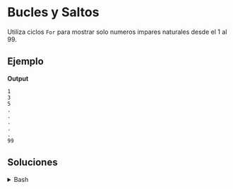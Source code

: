 # Bucles y Saltos

Utiliza ciclos `For` para mostrar solo numeros impares naturales desde el 1 al 99.

## Ejemplo

**Output**
```text
1
3
5
.
.
.
.
.
99  
``` 

## Soluciones

<details>
    <summary>Bash</summary>
```bash
#!bin/bash
for i in {1..99..2}
do
    echo $i
done
```

- Se utiliza el **operador de rango** `..`
- Sintaxis: `{inicio..fin..incremento}`
</details>